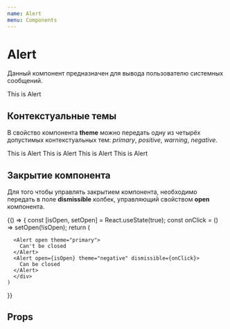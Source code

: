 ```yaml
---
name: Alert
menu: Components
---
```



# Alert

Данный компонент предназначен для вывода пользователю системных сообщений.

<Playground>
  <Alert open>This is Alert</Alert>
</Playground>

## Контекстуальные темы

В свойство компонента **theme** можно передать одну из четырёх допустимых контекстуальных тем: *primary*, *positive*, *warning*, *negative*.

<Playground>
  <div className="margins">
  <Alert open theme="primary">
    This is Alert
  </Alert>
  <Alert open theme="positive">
    This is Alert
  </Alert>
  <Alert open theme="warning">
    This is Alert
  </Alert>
  <Alert open theme="negative">
    This is Alert
  </Alert>
  </div>
</Playground>

## Закрытие компонента

Для того чтобы управлять закрытием компонента, необходимо передать в поле **dismissible** колбек, управляющий свойством **open** компонента.

<Playground>
  {() => {
    const [isOpen, setOpen] = React.useState(true);
    const onClick = () => setOpen(!isOpen);
    return (
      <div className="margins">

      <Alert open theme="primary">
        Can't be closed
      </Alert>
      <Alert open={isOpen} theme="negative" dismissible={onClick}>
        Can be closed
      </Alert>
      </div>
    )
  }}
</Playground>

## Props

<Props of={Alert} />
